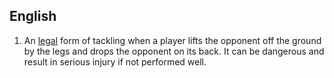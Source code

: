 == English ==

{{en-noun}}

# {{rugby}} An [[legal]] form of tackling when a player lifts the opponent off the ground by the legs and drops the opponent on its back. It can be dangerous and result in serious injury if not performed well.